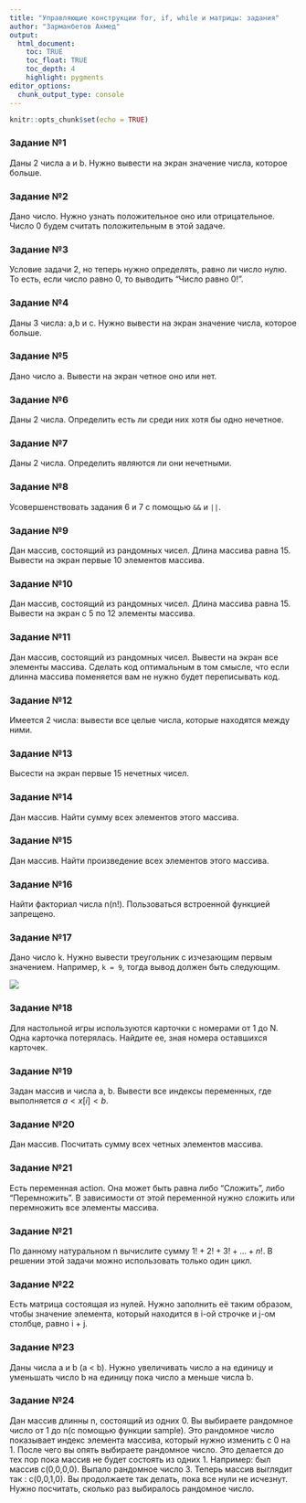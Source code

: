 ```yaml
---
title: "Управляющие конструкции for, if, while и матрицы: задания"
author: "Зарманбетов Ахмед"
output: 
  html_document:
    toc: TRUE
    toc_float: TRUE
    toc_depth: 4
    highlight: pygments
editor_options: 
  chunk_output_type: console
---
```


```r
knitr::opts_chunk$set(echo = TRUE)
```

### Задание №1

Даны 2 числа a и b. Нужно вывести на экран значение числа, которое больше.

### Задание №2

Дано число. Нужно узнать положительное оно или отрицательное. Число 0 будем считать положительным в этой задаче.

### Задание №3

Условие задачи 2, но теперь нужно определять, равно ли число нулю. То есть, если число равно 0, то выводить "Число равно 0!".

### Задание №4

Даны 3 числа: a,b и c. Нужно вывести на экран значение числа, которое больше.

### Задание №5

Дано число a. Вывести на экран четное оно или нет.

### Задание №6

Даны 2 числа. Определить есть ли среди них хотя бы одно нечетное.

### Задание №7

Даны 2 числа. Определить являются ли они нечетными.

### Задание №8

Усовершенствовать задания 6 и 7 с помощью `&&` и `||`. 

### Задание №9

Дан массив, состоящий из рандомных чисел. Длина массива равна 15. Вывести на экран первые 10 элементов массива.

### Задание №10

Дан массив, состоящий из рандомных чисел. Длина массива равна 15. Вывести на экран с 5 по 12 элементы массива.

### Задание №11

Дан массив, состоящий из рандомных чисел. Вывести на экран все элементы массива. Сделать код оптимальным в том смысле, что если длинна массива поменяется вам не нужно будет переписывать код.

### Задание №12

Имеется 2 числа: вывести все целые числа, которые находятся между ними.

### Задание №13

Высести на экран первые 15 нечетных чисел.

### Задание №14

Дан массив. Найти сумму всех элементов этого массива.

### Задание №15

Дан массив. Найти произведение всех элементов этого массива.

### Задание №16

Найти факториал числа n(n!). Пользоваться встроенной функцией запрещено.

### Задание №17

Дано число k. Нужно вывести треугольник с изчезающим первым значением. Например, `k = 9`, тогда вывод должен быть следующим.

![](images/tr.png)

### Задание №18

Для настольной игры используются карточки с номерами от 1 до N. Одна карточка потерялась. Найдите ее, зная номера оставшихся карточек.

### Задание №19

Задан массив и числа a, b. Вывести все индексы переменных, где выполняется $a < x[i] < b$.

### Задание №20

Дан массив. Посчитать сумму всех четных элементов массива.

### Задание №21

Есть переменная action. Она может быть равна либо "Сложить", либо "Перемножить". В зависимости от этой переменной нужно сложить или перемножить все элементы массива.

### Задание №21

По данному натуральном n вычислите сумму $1!+2!+3!+...+n!$. В решении этой задачи можно использовать только один цикл.

### Задание №22

Есть матрица состоящая из нулей. Нужно заполнить её таким образом, чтобы значение элемента, который находится в i-ой строчке и j-ом столбце, равно i + j. 

### Задание №23

Даны числа a и b (a < b). Нужно увеличивать число a на единицу и уменьшать число b на единицу пока число a меньше числа b.

### Задание №24

Дан массив длинны n, состоящий из одних 0. Вы выбираете рандомное число от 1 до n(с помощью функции sample). Это рандомное число показывает индекс элемента массива, который нужно изменить с 0 на 1. После чего вы опять выбираете рандомное число. Это делается до тех пор пока массив не будет состоять из одних 1. Например: был массив с(0,0,0,0). Выпало рандомное число 3. Теперь массив выглядит так : c(0,0,1,0). Вы продолжаете так делать, пока все нули не исчезнут. Нужно посчитать, сколько раз выбиралось рандомное число.